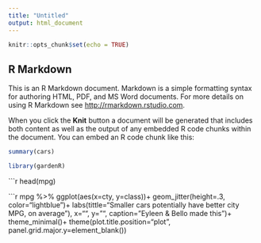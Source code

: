 ```yaml
---
title: "Untitled"
output: html_document
---
```


```r
knitr::opts_chunk$set(echo = TRUE)
```

## R Markdown

This is an R Markdown document. Markdown is a simple formatting syntax for authoring HTML, PDF, and MS Word documents. For more details on using R Markdown see <http://rmarkdown.rstudio.com>.

When you click the **Knit** button a document will be generated that includes both content as well as the output of any embedded R code chunks within the document. You can embed an R code chunk like this:

```r
summary(cars)
```




```r
library(gardenR)
```
```r
head(mpg)    









```r
mpg %>%
  ggplot(aes(x=cty,
             y=class))+
  geom_jitter(height=.3,
              color="lightblue")+
  labs(tittle="Smaller cars potentially have better city MPG, on average"),
x="",
y="",
caption="Eyleen & Bello made this")+
  theme_minimal()+
  theme(plot.title.position="plot",
        panel.grid.major.y=element_blank())





